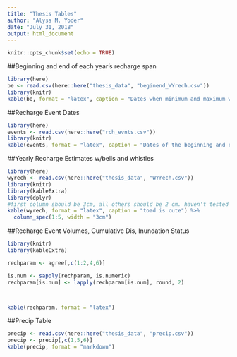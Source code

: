 ```yaml
---
title: "Thesis Tables"
author: "Alysa M. Yoder"
date: "July 31, 2018"
output: html_document
---
```


```r
knitr::opts_chunk$set(echo = TRUE)
```

##Beginning and end of each year's recharge span
```r
library(here)
be <- read.csv(here::here("thesis_data", "beginend_WYrech.csv"))
library(knitr)
kable(be, format = "latex", caption = "Dates when minimum and maximum water levels occurred for each water year, 2012-2016.")
```

##Recharge Event Dates
```r
library(here)
events <- read.csv(here::here("rch_evnts.csv"))
library(knitr)
kable(events, format = "latex", caption = "Dates of the beginning and end of each groundwater recharge event between water years 2013--2017. Events 1--7 took place pre--restoration, events 8--26 took place post--restoration.")
```

##Yearly Recharge Estimates w/bells and whistles
```r
library(here)
wyrech <- read.csv(here::here("thesis_data", "WYrech.csv"))
library(knitr)
library(kableExtra)
library(dplyr)
#first column should be 3cm, all others should be 2 cm. haven't tested this yet. 
kable(wyrech, format = "latex", caption = "toad is cute") %>%
  column_spec(1:5, width = "3cm")
```

##Recharge Event Volumes, Cumulative Dis, Inundation Status
```r
library(knitr)
library(kableExtra)

rechparam <- agree[,c(1:2,4,6)]

is.num <- sapply(rechparam, is.numeric)
rechparam[is.num] <- lapply(rechparam[is.num], round, 2)



kable(rechparam, format = "latex")

```

##Precip Table
```r
precip <- read.csv(here::here("thesis_data", "precip.csv"))
precip <- precip[,c(1,5,6)]
kable(precip, format = "markdown")

```
